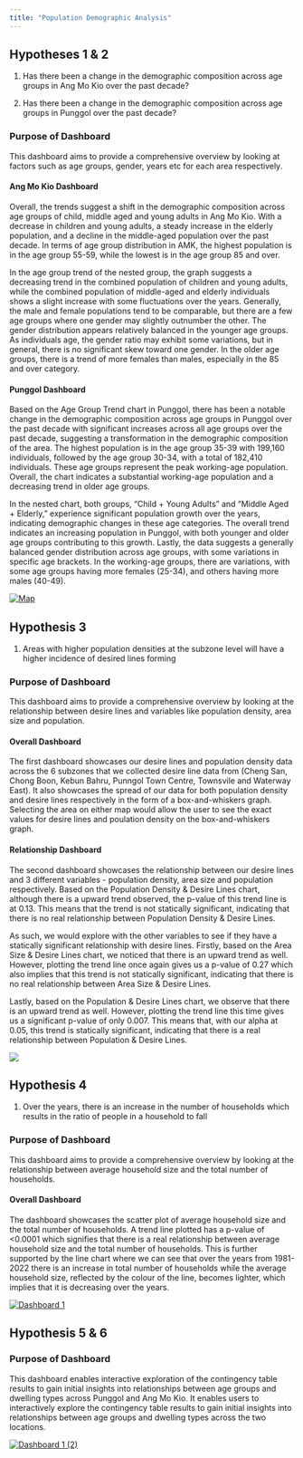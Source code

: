 ```yaml
---
title: "Population Demographic Analysis"
---
```


## Hypotheses 1 & 2

1.  Has there been a change in the demographic composition across age groups in Ang Mo Kio over the past decade?

2.  Has there been a change in the demographic composition across age groups in Punggol over the past decade?

### Purpose of Dashboard

This dashboard aims to provide a comprehensive overview by looking at factors such as age groups, gender, years etc for each area respectively.

#### Ang Mo Kio Dashboard

Overall, the trends suggest a shift in the demographic composition across age groups of child, middle aged and young adults in Ang Mo Kio. With a decrease in children and young adults, a steady increase in the elderly population, and a decline in the middle-aged population over the past decade. In terms of age group distribution in AMK, the highest population is in the age group 55-59, while the lowest is in the age group 85 and over. 

In the age group trend of the nested group, the graph suggests a decreasing trend in the combined population of children and young adults, while the combined population of middle-aged and elderly individuals shows a slight increase with some fluctuations over the years. Generally, the male and female populations tend to be comparable, but there are a few age groups where one gender may slightly outnumber the other. The gender distribution appears relatively balanced in the younger age groups. As individuals age, the gender ratio may exhibit some variations, but in general, there is no significant skew toward one gender. In the older age groups, there is a trend of more females than males, especially in the 85 and over category.

#### Punggol Dashboard

Based on the Age Group Trend chart in Punggol, there has been a notable change in the demographic composition across age groups in Punggol over the past decade with significant increases across all age groups over the past decade, suggesting a transformation in the demographic composition of the area. The highest population is in the age group 35-39 with 199,160 individuals, followed by the age group 30-34, with a total of 182,410 individuals. These age groups represent the peak working-age population. Overall, the chart indicates a substantial working-age population and a decreasing trend in older age groups. 

In the nested chart, both groups, "Child + Young Adults" and "Middle Aged + Elderly," experience significant population growth over the years, indicating demographic changes in these age categories. The overall trend indicates an increasing population in Punggol, with both younger and older age groups contributing to this growth. Lastly, the data suggests a generally balanced gender distribution across age groups, with some variations in specific age brackets. In the working-age groups, there are variations, with some age groups having more females (25-34), and others having more males (40-49).

```{=html}
<div class='tableauPlaceholder' id='viz1708569042257' style='position: relative'>
  <noscript>
    <a href='#'>
      <img alt='Map ' src='https:&#47;&#47;public.tableau.com&#47;static&#47;images&#47;Po&#47;PopulationDemographicAnalysis&#47;Dashboard12&#47;1_rss.png' style='border: none' />
    </a>
  </noscript>
  <object class='tableauViz' style='display:none;'>
    <param name='host_url' value='https%3A%2F%2Fpublic.tableau.com%2F' />
    <param name='embed_code_version' value='3' />
    <param name='site_root' value='' />
    <param name='name' value='PopulationDemographicAnalysis&#47;Dashboard12' />
    <param name='tabs' value='no' />
    <param name='toolbar' value='yes' />
    <param name='static_image' value='https:&#47;&#47;public.tableau.com&#47;static&#47;images&#47;Po&#47;PopulationDemographicAnalysis&#47;Dashboard12&#47;1.png' />
    <param name='animate_transition' value='yes' />
    <param name='display_static_image' value='yes' />
    <param name='display_spinner' value='yes' />
    <param name='display_overlay' value='yes' />
    <param name='display_count' value='yes' />
    <param name='language' value='en-US' />
    <param name='filter' value='publish=yes' />
  </object>
</div>
<script type='text/javascript'>
  var divElement = document.getElementById('viz1708569042257');
  var vizElement = divElement.getElementsByTagName('object')[0];

  function setVizSize() {
    if (divElement.offsetWidth > 800) {
      vizElement.style.width = '1300px';
      vizElement.style.height = '827px';
    } else if (divElement.offsetWidth > 500) {
      vizElement.style.width = '100%';
      vizElement.style.height = '827px';
    } else {
      vizElement.style.width = '100%';
      vizElement.style.height = '727px';
    }
  }

  // Call setVizSize initially and on window resize
  setVizSize();
  window.addEventListener('resize', setVizSize);

  var scriptElement = document.createElement('script');
  scriptElement.src = 'https://public.tableau.com/javascripts/api/viz_v1.js';
  vizElement.parentNode.insertBefore(scriptElement, vizElement);
</script>
```
## Hypothesis 3

1.  Areas with higher population densities at the subzone level will have a higher incidence of desired lines forming

### Purpose of Dashboard

This dashboard aims to provide a comprehensive overview by looking at the relationship between desire lines and variables like population density, area size and population.

#### Overall Dashboard

The first dashboard showcases our desire lines and population density data across the 6 subzones that we collected desire line data from (Cheng San, Chong Boon, Kebun Bahru, Punngol Town Centre, Townsvile and Waterway East). It also showcases the spread of our data for both population density and desire lines respectively in the form of a box-and-whiskers graph. Selecting the area on either map would allow the user to see the exact values for desire lines and poulation density on the box-and-whiskers graph.

#### Relationship Dashboard

The second dashboard showcases the relationship between our desire lines and 3 different variables - population density, area size and population respectively. Based on the Population Density & Desire Lines chart, although there is a upward trend observed, the p-value of this trend line is at 0.13. This means that the trend is not statically significant, indicating that there is no real relationship between Population Density & Desire Lines.

As such, we would explore with the other variables to see if they have a statically significant relationship with desire lines. Firstly, based on the Area Size & Desire Lines chart, we noticed that there is an upward trend as well. However, plotting the trend line once again gives us a p-value of 0.27 which also implies that this trend is not statically significant, indicating that there is no real relationship between Area Size & Desire Lines.

Lastly, based on the Population & Desire Lines chart, we observe that there is an upward trend as well. However, plotting the trend line this time gives us a significant p-value of only 0.007. This means that, with our alpha at 0.05, this trend is statically significant, indicating that there is a real relationship between Population & Desire Lines.

```{=html}
<div class='tableauPlaceholder' id='viz1708631644494' style='position: relative'><noscript><a href='#'><img alt=' ' src='https:&#47;&#47;public.tableau.com&#47;static&#47;images&#47;Hy&#47;Hypothesis27new&#47;Dashboard12&#47;1_rss.png' style='border: none' /></a></noscript><object class='tableauViz'  style='display:none;'><param name='host_url' value='https%3A%2F%2Fpublic.tableau.com%2F' /> <param name='embed_code_version' value='3' /> <param name='site_root' value='' /><param name='name' value='Hypothesis27new&#47;Dashboard12' /><param name='tabs' value='no' /><param name='toolbar' value='yes' /><param name='static_image' value='https:&#47;&#47;public.tableau.com&#47;static&#47;images&#47;Hy&#47;Hypothesis27new&#47;Dashboard12&#47;1.png' /> <param name='animate_transition' value='yes' /><param name='display_static_image' value='yes' /><param name='display_spinner' value='yes' /><param name='display_overlay' value='yes' /><param name='display_count' value='yes' /><param name='language' value='en-GB' /></object></div>                <script type='text/javascript'>                    var divElement = document.getElementById('viz1708631644494');                    var vizElement = divElement.getElementsByTagName('object')[0];                    if ( divElement.offsetWidth > 800 ) { vizElement.style.width='800px';vizElement.style.height='827px';} else if ( divElement.offsetWidth > 500 ) { vizElement.style.width='1000px';vizElement.style.height='827px';} else { vizElement.style.width='100%';vizElement.style.height='1177px';}            
  // Call setVizSize initially and on window resize
  setVizSize();
  window.addEventListener('resize', setVizSize);



var scriptElement = document.createElement('script');                    scriptElement.src = 'https://public.tableau.com/javascripts/api/viz_v1.js';                    vizElement.parentNode.insertBefore(scriptElement, vizElement);                </script>
```
## Hypothesis 4

1.  Over the years, there is an increase in the number of households which results in the ratio of people in a household to fall

### Purpose of Dashboard

This dashboard aims to provide a comprehensive overview by looking at the relationship between average household size and the total number of households.

#### Overall Dashboard

The dashboard showcases the scatter plot of average household size and the total number of households. A trend line plotted has a p-value of \<0.0001 which signifies that there is a real relationship between average household size and the total number of households. This is further supported by the line chart where we can see that over the years from 1981-2022 there is an increase in total number of households while the average household size, reflected by the colour of the line, becomes lighter, which implies that it is decreasing over the years.

```{=html}
<div class='tableauPlaceholder' id='viz1708706958466' style='position: relative'><noscript><a href='#'><img alt='Dashboard 1 ' src='https:&#47;&#47;public.tableau.com&#47;static&#47;images&#47;Hy&#47;Hypothesis24&#47;Dashboard1&#47;1_rss.png' style='border: none' /></a></noscript><object class='tableauViz'  style='display:none;'><param name='host_url' value='https%3A%2F%2Fpublic.tableau.com%2F' /> <param name='embed_code_version' value='3' /> <param name='site_root' value='' /><param name='name' value='Hypothesis24&#47;Dashboard1' /><param name='tabs' value='no' /><param name='toolbar' value='yes' /><param name='static_image' value='https:&#47;&#47;public.tableau.com&#47;static&#47;images&#47;Hy&#47;Hypothesis24&#47;Dashboard1&#47;1.png' /> <param name='animate_transition' value='yes' /><param name='display_static_image' value='yes' /><param name='display_spinner' value='yes' /><param name='display_overlay' value='yes' /><param name='display_count' value='yes' /><param name='language' value='en-GB' /></object></div>                <script type='text/javascript'>                    var divElement = document.getElementById('viz1708706958466');                    var vizElement = divElement.getElementsByTagName('object')[0];                    if ( divElement.offsetWidth > 800 ) { vizElement.style.width='1700px';vizElement.style.height='827px';} else if ( divElement.offsetWidth > 500 ) { vizElement.style.width='1700px';vizElement.style.height='827px';} else { vizElement.style.width='100%';vizElement.style.height='827px';}                     var scriptElement = document.createElement('script');                 

  // Call setVizSize initially and on window resize
  setVizSize();
  window.addEventListener('resize', setVizSize);

scriptElement.src = 'https://public.tableau.com/javascripts/api/viz_v1.js';                    vizElement.parentNode.insertBefore(scriptElement, vizElement);                </script>
```
## Hypothesis 5 & 6

### Purpose of Dashboard

This dashboard enables interactive exploration of the contingency table results to gain initial insights into relationships between age groups and dwelling types across Punggol and Ang Mo Kio. It enables users to interactively explore the contingency table results to gain initial insights into relationships between age groups and dwelling types across the two locations.

```{=html}
<div class='tableauPlaceholder' id='viz1708699781058' style='position: relative'><noscript><a href='#'><img alt='Dashboard 1 (2) ' src='https:&#47;&#47;public.tableau.com&#47;static&#47;images&#47;te&#47;testing_17086784672870&#47;Dashboard12&#47;1_rss.png' style='border: none' /></a></noscript><object class='tableauViz'  style='display:none;'><param name='host_url' value='https%3A%2F%2Fpublic.tableau.com%2F' /> <param name='embed_code_version' value='3' /> <param name='site_root' value='' /><param name='name' value='testing_17086784672870&#47;Dashboard12' /><param name='tabs' value='no' /><param name='toolbar' value='yes' /><param name='static_image' value='https:&#47;&#47;public.tableau.com&#47;static&#47;images&#47;te&#47;testing_17086784672870&#47;Dashboard12&#47;1.png' /> <param name='animate_transition' value='yes' /><param name='display_static_image' value='yes' /><param name='display_spinner' value='yes' /><param name='display_overlay' value='yes' /><param name='display_count' value='yes' /><param name='language' value='en-US' /></object></div>                <script type='text/javascript'>                    var divElement = document.getElementById('viz1708699781058');                    var vizElement = divElement.getElementsByTagName('object')[0];                    if ( divElement.offsetWidth > 800 ) { vizElement.style.width='1000px';vizElement.style.height='827px';} else if ( divElement.offsetWidth > 500 ) { vizElement.style.width='1000px';vizElement.style.height='827px';} else { vizElement.style.width='100%';vizElement.style.height='727px';}                     var scriptElement = document.createElement('script');                    scriptElement.src = 'https://public.tableau.com/javascripts/api/viz_v1.js';                    vizElement.parentNode.insertBefore(scriptElement, vizElement);   
  // Call setVizSize initially and on window resize
  setVizSize();
  window.addEventListener('resize', setVizSize);

scriptElement.src = 'https://public.tableau.com/javascripts/api/viz_v1.js';                    vizElement.parentNode.insertBefore(scriptElement, vizElement);
</script>
```
```         
```
